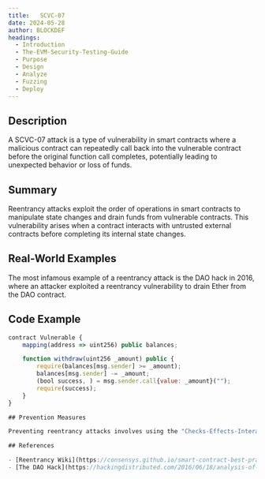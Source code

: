 ```yaml
---
title:   SCVC-07
date: 2024-05-28
author: BLOCKDEF
headings:
  - Introduction
  - The-EVM-Security-Testing-Guide
  - Purpose
  - Design
  - Analyze
  - Fuzzing
  - Deploy
---
```


## Description

A SCVC-07 attack is a type of vulnerability in smart contracts where a malicious contract can repeatedly call back into the vulnerable contract before the original function call completes, potentially leading to unexpected behavior or loss of funds.

## Summary

Reentrancy attacks exploit the order of operations in smart contracts to manipulate state changes and drain funds from vulnerable contracts. This vulnerability arises when a contract interacts with untrusted external contracts before completing its internal state changes.

## Real-World Examples

The most infamous example of a reentrancy attack is the DAO hack in 2016, where an attacker exploited a reentrancy vulnerability to drain Ether from the DAO contract.

## Code Example

```javascript
contract Vulnerable {
    mapping(address => uint256) public balances;

    function withdraw(uint256 _amount) public {
        require(balances[msg.sender] >= _amount);
        balances[msg.sender] -= _amount;
        (bool success, ) = msg.sender.call{value: _amount}("");
        require(success);
    }
}

## Prevention Measures

Preventing reentrancy attacks involves using the "Checks-Effects-Interactions" pattern, where external calls are made after modifying the contract's state. Additionally, developers should use the "withdraw pattern" for transferring funds and avoid using the transfer() or send() functions.

## References

- [Reentrancy Wiki](https://consensys.github.io/smart-contract-best-practices/known_attacks/#reentrancy): ConsenSys smart contract best practices guide covering reentrancy attacks.
- [The DAO Hack](https://hackingdistributed.com/2016/06/18/analysis-of-the-dao-exploit/): Analysis of the DAO hack and the reentrancy vulnerability exploited by the attacker.
